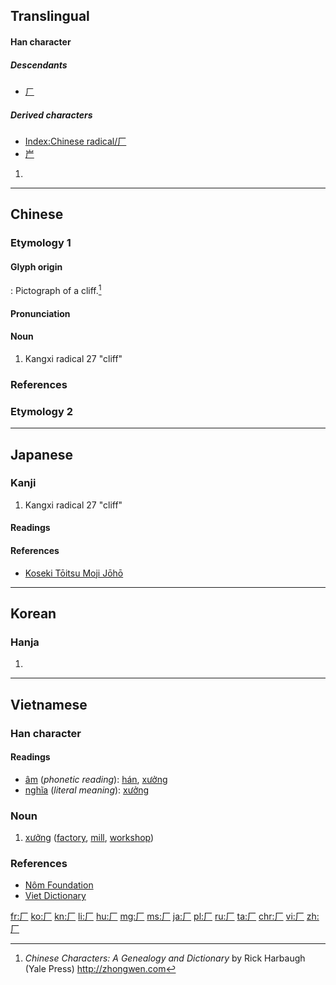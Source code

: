 {{also|广}}

==Translingual==
{{stroke order|strokes=2}}
{{stroke order|type=animate}}

====Han character====
{{Han char|rn=27|rad=厂|as=00|sn=2|four=7120<sub>0</sub>|canj=MH}}

=====Descendants=====
*[[ㄏ]]

=====Derived characters=====
* [[Index:Chinese radical/厂]]
* [[屵]]

# {{Han ref|kx=0160.150|dkj=02890|dj=0366.210|hdz=10067.160|Han ref|uh=5382|ud=21378|bh=C944|bd=51524}}

----

==Chinese==

===Etymology 1===
{{wikipedia|Radical 27}}

====Glyph origin====
{{liushu|p}} : Pictograph of a cliff.<ref>''Chinese Characters: A Genealogy and Dictionary'' by Rick Harbaugh (Yale Press) http://zhongwen.com</ref>

====Pronunciation====
{{zh-pron
|m=hǎn,yán,ān
|c=aa1,hon3
|cat=n}}

====Noun====
{{zh-noun}}

# Kangxi radical 27 "cliff"

===References===
<references/>

===Etymology 2===
{{zh-see|廠}}

----

==Japanese==

===Kanji===
{{ja-kanji|grade=|rs=厂0}}

# Kangxi radical 27 "cliff"

====Readings====
{{ja-readings
 |on=[[かん]] (''kann''), [[げん]] (''gen''), [[ごん]] (''gon'')
 |kun=[[がんだれ]] (''gandare''), [[いしだれ]] (''ishidare'')
 |goon=
 |kanon=
 |toon=
 |kanyoon=
 |nanori=
}}
<!--
====Readings====
* ショウ・おおや・うまや（廠）, アン・いおり（庵）, がんだれ（厂）

====Usage notes====
The two traditional characters are quite unrelated, thus the Japanese reading depends on which character is meant.
The modern simplified character does not occur by itself in Japanese, but it has a reading in order to describe it as part of other characters. As a radical (''bushu'') it is referred to as がんだれ from its use as the outer element in the character for "goose" 雁（ガン・かり）.  The shape of 厂 originally meant "cliff" and occurs in Japanese kanji such as 崖（がけ）"cliff" or 岸（きし）"bank (of river)".
-->
====References====
* [http://kosekimoji.moj.go.jp/kosekimojidb/mjko/PeopleList/EXECUTE?ihid_clickedButtonName=iimag_Moji&ihid_SelectedKskMjBng=033510&ihid_SearchCount=0 Koseki Tōitsu Moji Jōhō]

----

==Korean==

===Hanja===
{{ko-hanja|hangeul=[[엄]], [[한]]|mr=ŏm, han}}

# {{defn|lang=ko|sort=厂00}}

----

==Vietnamese==

===Han character===
{{vi-hantu|rs=厂00}}

====Readings====
* [[音読|âm]] (''phonetic reading''): [[hán]], [[xưởng]]
* [[意義|nghĩa]] (''literal meaning''): [[xưởng]]

===Noun===
{{head|vi|noun|sc=Hant}}{{attention|vi|may need inflection template}}

# [[xưởng]] ([[factory]], [[mill]], [[workshop]])

===References===
* [http://nomfoundation.org/common/nom_details.php?codepoint=5382 Nôm Foundation]
* [http://www.vietdictionary.com Viet Dictionary]

[[Category:CJKV radicals| ]]

[[fr:厂]]
[[ko:厂]]
[[kn:厂]]
[[li:厂]]
[[hu:厂]]
[[mg:厂]]
[[ms:厂]]
[[ja:厂]]
[[pl:厂]]
[[ru:厂]]
[[ta:厂]]
[[chr:厂]]
[[vi:厂]]
[[zh:厂]]